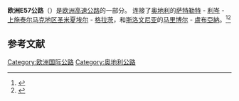 {{Infobox road2
| country=EUR
| marker_image= [[File:Tabliczka_E57.svg|100px]]
| map        = E57 route.svg
| length_km = 411
| terminus_a = [[奧地利|奧地利]][[薩特勒特|薩特勒特]]
| junction   = 
| terminus_b = [[斯洛維尼亞|斯洛維尼亞]][[盧布亞納|盧布亞納]]
| countries  = {{SVN}}<br>{{AUT}}
}}

'''欧洲E57公路'''（{{lang-en|European route E57}}）是[[欧洲高速公路|欧洲高速公路]]的一部分。
连接了[[奥地利|奥地利]]的[[萨特勒特|萨特勒特]] - [[利岑|利岑]] - [[上施泰尔马克地区圣米夏埃尔|上施泰尔马克地区圣米夏埃尔]] - [[格拉茨|格拉茨]]，和[[斯洛文尼亚|斯洛文尼亚]]的[[马里博尔|马里博尔]] - [[盧布亞納|盧布亞納]]。<ref>{{Cite web |url = http://www.elbruz.org/eroads/E57.htm |title = E57 |publisher = Elbruz |accessdate = 20 April 2015 |archive-date = 2017-08-13 |archive-url = https://web.archive.org/web/20170813164115/http://www.elbruz.org/eroads/E57.htm |dead-url = no }}</ref><ref>{{Cite web |url = https://www.unece.org/fileadmin/DAM/trans/conventn/ECE-TRANS-SC1-384e.pdf |title = AGR 2008 revised-384en bis - unece |publisher = UN Treaty Collection |accessdate = 20 April 2015 |archive-date = 2016-03-03 |archive-url = https://web.archive.org/web/20160303232948/http://www.unece.org/fileadmin/DAM/trans/conventn/ECE-TRANS-SC1-384e.pdf |dead-url = no }}</ref>

== 参考文献 ==
{{Reflist}}

{{欧洲国际公路网}}
{{Europe-road-stub}}

[[Category:欧洲国际公路|Category:欧洲国际公路]]
[[Category:奥地利公路|Category:奥地利公路]]